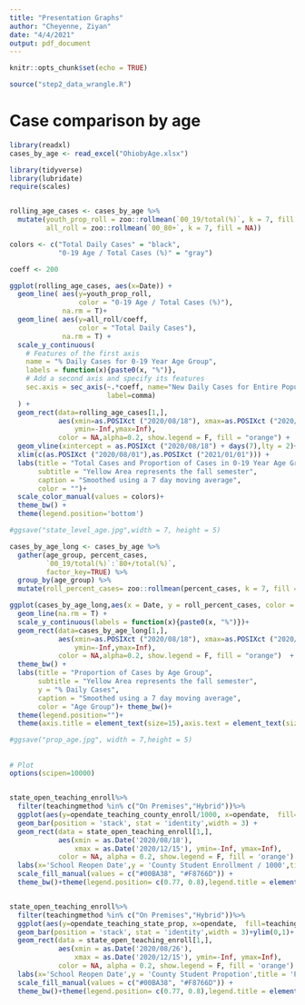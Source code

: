 ```yaml
---
title: "Presentation Graphs"
author: "Cheyenne, Ziyan"
date: "4/4/2021"
output: pdf_document
---
```


```r
knitr::opts_chunk$set(echo = TRUE)
```

```r
source("step2_data_wrangle.R")
```

# Case comparison by age

```r
library(readxl)
cases_by_age <- read_excel("OhiobyAge.xlsx")
```


```r
library(tidyverse)
library(lubridate)
require(scales)


rolling_age_cases <- cases_by_age %>%
  mutate(youth_prop_roll = zoo::rollmean(`00_19/total(%)`, k = 7, fill = NA),
         all_roll = zoo::rollmean(`00_80+`, k = 7, fill = NA))

colors <- c("Total Daily Cases" = "black",
            "0-19 Age / Total Cases (%)" = "gray")

coeff <- 200

ggplot(rolling_age_cases, aes(x=Date)) + 
  geom_line( aes(y=youth_prop_roll,
                 color = "0-19 Age / Total Cases (%)"), 
             na.rm = T)+
  geom_line( aes(y=all_roll/coeff,
                 color = "Total Daily Cases"), 
             na.rm = T) +
  scale_y_continuous(
    # Features of the first axis
    name = "% Daily Cases for 0-19 Year Age Group",
    labels = function(x){paste0(x, "%")},
    # Add a second axis and specify its features
    sec.axis = sec_axis(~.*coeff, name="New Daily Cases for Entire Population",
                        label=comma)
  ) +
  geom_rect(data=rolling_age_cases[1,],
            aes(xmin=as.POSIXct ("2020/08/18"), xmax=as.POSIXct ("2020/12/12"),
                ymin=-Inf,ymax=Inf),
            color = NA,alpha=0.2, show.legend = F, fill = "orange") + 
  geom_vline(xintercept = as.POSIXct ("2020/08/18") + days(7),lty = 2)+ 
  xlim(c(as.POSIXct ("2020/08/01"),as.POSIXct ("2021/01/01"))) + 
  labs(title = "Total Cases and Proportion of Cases in 0-19 Year Age Group",
       subtitle = "Yellow Area represents the fall semester",
       caption = "Smoothed using a 7 day moving average",
       color = "")+
  scale_color_manual(values = colors)+ 
  theme_bw() + 
  theme(legend.position='bottom')

#ggsave("state_level_age.jpg",width = 7, height = 5)
```

```r
cases_by_age_long <- cases_by_age %>%
  gather(age_group, percent_cases, 
         `00_19/total(%)`:`80+/total(%)`,
         factor_key=TRUE) %>%
  group_by(age_group) %>%
  mutate(roll_percent_cases= zoo::rollmean(percent_cases, k = 7, fill = NA))

ggplot(cases_by_age_long,aes(x = Date, y = roll_percent_cases, color = age_group)) + 
  geom_line(na.rm = T) +
  scale_y_continuous(labels = function(x){paste0(x, "%")})+
  geom_rect(data=cases_by_age_long[1,],
            aes(xmin=as.POSIXct ("2020/08/18"), xmax=as.POSIXct ("2020/12/12"),
                ymin=-Inf,ymax=Inf),
            color = NA,alpha=0.2, show.legend = F, fill = "orange")  + xlim(c(as.POSIXct ("2020/08/01"),as.POSIXct ("2021/01/01"))) + 
  theme_bw() + 
  labs(title = "Proportion of Cases by Age Group",
       subtitle = "Yellow Area represents the fall semester",
       y = "% Daily Cases",
       caption = "Smoothed using a 7 day moving average",
       color = "Age Group")+ theme_bw()+
  theme(legend.position="")+
  theme(axis.title = element_text(size=15),axis.text = element_text(size=15),title = element_text(size=15))

#ggsave("prop_age.jpg", width = 7,height = 5)
```



## 
```r
# Plot
options(scipen=10000)


state_open_teaching_enroll%>%
  filter(teachingmethod %in% c("On Premises","Hybrid"))%>%
  ggplot(aes(y=opendate_teaching_county_enroll/1000, x=opendate,  fill=teachingmethod)) +
  geom_bar(position = 'stack', stat = 'identity',width = 3) +
  geom_rect(data = state_open_teaching_enroll[1,],
            aes(xmin = as.Date('2020/08/18'), 
                xmax = as.Date('2020/12/15'), ymin=-Inf, ymax=Inf), 
            color = NA, alpha = 0.2, show.legend = F, fill = 'orange') +
  labs(x='School Reopen Date',y = 'County Student Enrollment / 1000',title = 'Number of Student Enrollment on Different School Reopen Dates \n(On Premises & Hybrid)',col="",fill="Majority Teaching Method")+ xlim(as.Date('2020/08/01'),as.Date('2021/01/01'))+
  scale_fill_manual(values = c("#00BA38", "#F8766D")) +
  theme_bw()+theme(legend.position= c(0.77, 0.8),legend.title = element_text(size=13),legend.text = element_text(size=13),axis.title = element_text(size=15),axis.text = element_text(size=15),legend.background = element_rect(fill = alpha("orange",0.0)),legend.key.size = unit(1.4,"lines"),title = element_text(size=12.9))


state_open_teaching_enroll%>%
  filter(teachingmethod %in% c("On Premises","Hybrid"))%>%
  ggplot(aes(y=opendate_teaching_state_prop, x=opendate,  fill=teachingmethod)) +
  geom_bar(position = 'stack', stat = 'identity',width = 3)+ylim(0,1)+
  geom_rect(data = state_open_teaching_enroll[1,],
            aes(xmin = as.Date('2020/08/26'), 
                xmax = as.Date('2020/12/15'), ymin=-Inf, ymax=Inf), 
            color = NA, alpha = 0.2, show.legend = F, fill = 'orange') +
  labs(x='School Reopen Date',y = 'County Student Propotion',title = 'Percentage of Student on Different School Reopen Dates \n(On Premises & Hybrid)',col="",fill="Majority Teaching Method")+ xlim(as.Date('2020/08/01'),as.Date('2021/01/01'))+
  scale_fill_manual(values = c("#00BA38", "#F8766D")) +
  theme_bw()+theme(legend.position= c(0.77, 0.8),legend.title = element_text(size=13),legend.text = element_text(size=13),axis.title = element_text(size=15),axis.text = element_text(size=15),legend.background = element_rect(fill = alpha("orange",0.0)),legend.key.size = unit(1.4,"lines"),title = element_text(size=12.9))

```
